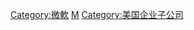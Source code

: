 

{{DEFAULTSORT:}}
[[Category:微軟|Category:微軟]]
[[Category:各公司分支機構|M]]
[[Category:美国企业子公司|Category:美国企业子公司]]